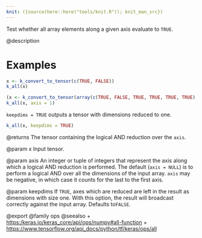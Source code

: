 ```yaml
---
knit: ({source(here::here("tools/knit.R")); knit_man_src})
---
```

Test whether all array elements along a given axis evaluate to `TRUE`.

@description

# Examples
```r
x <- k_convert_to_tensor(c(TRUE, FALSE))
k_all(x)
```

```r
(x <- k_convert_to_tensor(array(c(TRUE, FALSE, TRUE, TRUE, TRUE, TRUE), dim = c(3, 2))))
k_all(x, axis = 1)
```

`keepdims = TRUE` outputs a tensor with dimensions reduced to one.
```r
k_all(x, keepdims = TRUE)
```

@returns
The tensor containing the logical AND reduction over the `axis`.

@param x
Input tensor.

@param axis
An integer or tuple of integers that represent the axis along
which a logical AND reduction is performed. The default
(`axis = NULL`) is to perform a logical AND over all the dimensions
of the input array. `axis` may be negative, in which case it counts
for the last to the first axis.

@param keepdims
If `TRUE`, axes which are reduced are left in the result as
dimensions with size one. With this option, the result will
broadcast correctly against the input array. Defaults to`FALSE`.

@export
@family ops
@seealso
+ <https:/keras.io/keras_core/api/ops/numpy#all-function>
+ <https://www.tensorflow.org/api_docs/python/tf/keras/ops/all>
